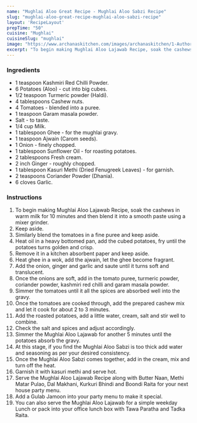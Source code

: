 ---
name: "Mughlai Aloo Great Recipe - Mughlai Aloo Sabzi Recipe"
slug: "mughlai-aloo-great-recipe-mughlai-aloo-sabzi-recipe"
layout: 'RecipeLayout'
prepTime: "50"
cuisine: "Mughlai"
cuisineSlug: "mughlai"
image: "https://www.archanaskitchen.com/images/archanaskitchen/1-Author/nithya.anantham/Mughlai_Aloo_Lajawab_Recipe.jpg"
excerpt: "To begin making Mughlai Aloo Lajawab Recipe, soak the cashews in warm milk for 10 minutes and then blend it into a smooth paste using a mixer grinder"
---

### Ingredients

- 1 teaspoon Kashmiri Red Chilli Powder.
- 6 Potatoes (Aloo) - cut into big cubes.
- 1/2 teaspoon Turmeric powder (Haldi).
- 4 tablespoons Cashew nuts.
- 4 Tomatoes - blended into a puree.
- 1 teaspoon Garam masala powder.
- Salt - to taste.
- 1/4 cup Milk.
- 1 tablespoon Ghee - for the mughlai gravy.
- 1 teaspoon Ajwain (Carom seeds).
- 1 Onion - finely chopped.
- 1 tablespoon Sunflower Oil - for roasting potatoes.
- 2 tablespoons Fresh cream.
- 2 inch Ginger - roughly chopped.
- 1 tablespoon Kasuri Methi (Dried Fenugreek Leaves) - for garnish.
- 2 teaspoons Coriander Powder (Dhania).
- 6 cloves Garlic.

### Instructions

1. To begin making Mughlai Aloo Lajawab Recipe, soak the cashews in warm milk for 10 minutes and then blend it into a smooth paste using a mixer grinder.
1. Keep aside.
1. Similarly blend the tomatoes in a fine puree and keep aside.
1. Heat oil in a heavy bottomed pan, add the cubed potatoes, fry until the potatoes turns golden and crisp.
1. Remove it in a kitchen absorbent paper and keep aside.
1. Heat ghee in a wok, add the ajwain, let the ghee become fragrant.
1. Add the onion, ginger and garlic and saute until it turns soft and translucent.
1. Once the onions are soft, add in the tomato puree, turmeric powder, coriander powder, kashmiri red chilli and garam masala powder.
1. Simmer the tomatoes until it all the spices are absorbed well into the gravy.
1. Once the tomatoes are cooked through, add the prepared cashew mix and let it cook for about 2 to 3 minutes.
1. Add the roasted potatoes, add a little water, cream, salt and stir well to combine.
1. Check the salt and spices and adjust accordingly.
1. Simmer the Mughlai Aloo Lajawab for another 5 minutes until the potatoes absorb the gravy.
1. At this stage, if you find the Mughlai Aloo Sabzi is too thick add water and seasoning as per your desired consistency.
1. Once the Mughlai Aloo Sabzi comes together, add in the cream, mix and turn off the heat.
1. Garnish it with kasuri methi and serve hot.
1. Serve the Mughlai Aloo Lajawab Recipe along with Butter Naan, Methi Matar Pulao, Dal Makhani, Kurkuri Bhindi and Boondi Raita for your next house party menu.
1. Add a Gulab Jamoon into your party menu to make it special.
1. You can also serve the Mughlai Aloo Lajawab for a simple weekday Lunch or pack into your office lunch box with Tawa Paratha and Tadka Raita.
